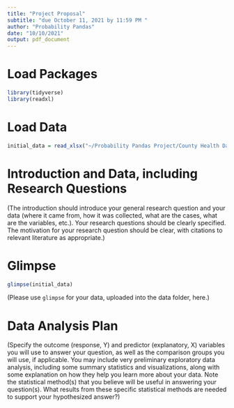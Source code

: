 ```yaml
---
title: "Project Proposal"
subtitle: "due October 11, 2021 by 11:59 PM "
author: "Probability Pandas"
date: "10/10/2021"
output: pdf_document
---
```


# Load Packages

```r
library(tidyverse)
library(readxl)
``` 

# Load Data
```r

initial_data = read_xlsx("~/Probability Pandas Project/County Health Data 2021.xlsx")

```

# Introduction and Data, including Research Questions

(The introduction should introduce your general research question and your data (where it came from, how it was collected, what are the cases, what are the variables, etc.). Your research questions should be clearly specified. The motivation for your research question should be clear, with citations to relevant literature as appropriate.)

# Glimpse

```r

glimpse(initial_data)

```

(Please use `glimpse` for your data, uploaded into the data folder, here.)

# Data Analysis Plan

(Specify the outcome (response, Y) and predictor (explanatory, X) variables you will use to answer your question, as well as the comparison groups you will use, if applicable. You may include very preliminary exploratory data analysis, including some summary statistics and visualizations, along with some explanation on how they help you learn more about your data. Note the statistical method(s) that you believe will be useful in answering your question(s). 
What results from these specific statistical methods are needed to support your hypothesized answer?)
